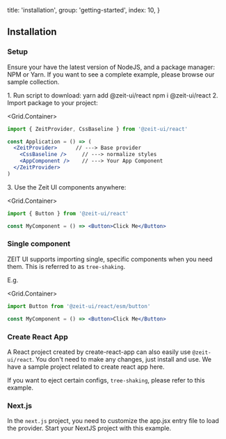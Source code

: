 
  title: 'installation',
  group: 'getting-started',
  index: 10,
}

## Installation

### Setup

Ensure your have the latest version of <Link href="https://nodejs.org/en/download/">NodeJS</Link>,
and a package manager: <Link target="_blank" rel="nofollow" href="https://www.npmjs.com/">NPM</Link> or <Link target="_blank" rel="nofollow" href="https://yarnpkg.com/">Yarn</Link>.
If you want to see a complete example, please browse our <Link target="_blank" color rel="nofollow" href="https://github.com/zeit-ui/react/tree/master/examples">sample collection</Link>.

<Spacer y={1} />
<Dot type="success" /> 1. Run script to download:
<Spacer y={.8} />
<Tabs initialValue="yarn" hideDivider>
  <Tabs.Item label="Yarn" value="yarn">
    <Snippet width="400px">yarn add @zeit-ui/react</Snippet>
  </Tabs.Item>
  <Tabs.Item label="Npm" value="npm">
    <Snippet width="400px">npm i @zeit-ui/react</Snippet>
  </Tabs.Item>
</Tabs>
<Spacer y={1.5} />
<Dot type="success" /> 2. Import package to your project:

<Grid.Container>
<Grid xs={24} sm={16}>

```jsx
import { ZeitProvider, CssBaseline } from '@zeit-ui/react'

const Application = () => (
  <ZeitProvider>      // ---> Base provider
    <CssBaseline />     // ---> normalize styles
    <AppComponent />    // ---> Your App Component
  </ZeitProvider>
)
```

</Grid>
</Grid.Container>
<Spacer y={.5} />
<Dot type="success" /> 3. Use the Zeit UI components anywhere:

<Grid.Container>
<Grid xs={24} sm={16}>

```jsx
import { Button } from '@zeit-ui/react'

const MyComponent = () => <Button>Click Me</Button>
```

</Grid>
</Grid.Container>

<Spacer y={1.5} />

### Single component

ZEIT UI supports importing single, specific components when you need them. This is referred to as `tree-shaking`.

E.g.

<Grid.Container>
<Grid xs={24} sm={16}>

```jsx
import Button from '@zeit-ui/react/esm/button'

const MyComponent = () => <Button>Click Me</Button>
```

</Grid>
</Grid.Container>

<Spacer y={1.5} />

### Create React App

A React project created by <Link color target="_blank" rel="nofollow" href="https://github.com/facebook/create-react-app">create-react-app</Link> can
also easily use `@zeit-ui/react`. You don't need to make any changes, just install and use. We have <Link target="_blank" color rel="nofollow" href="https://github.com/zeit-ui/react-getting-started">a
sample project related to create react app here</Link>. 

If you want to eject certain configs, `tree-shaking`, please refer to <Link target="_blank" color rel="nofollow" href="https://github.com/zeit-ui/react/blob/master/examples/tree-shaking-create-react-app/README.md">this example</Link>.

<Spacer y={2.5} />

### Next.js

In the `next.js` project, you need to customize the <Link target="_blank" color rel="nofollow" href="https://nextjs.org/docs/advanced-features/custom-app">app.jsx</Link> entry file to load the provider.
Start your NextJS project with <Link target="_blank" color rel="nofollow" href="https://github.com/zeit-ui/react/blob/master/examples/create-next-app/README.md">this example</Link>.

